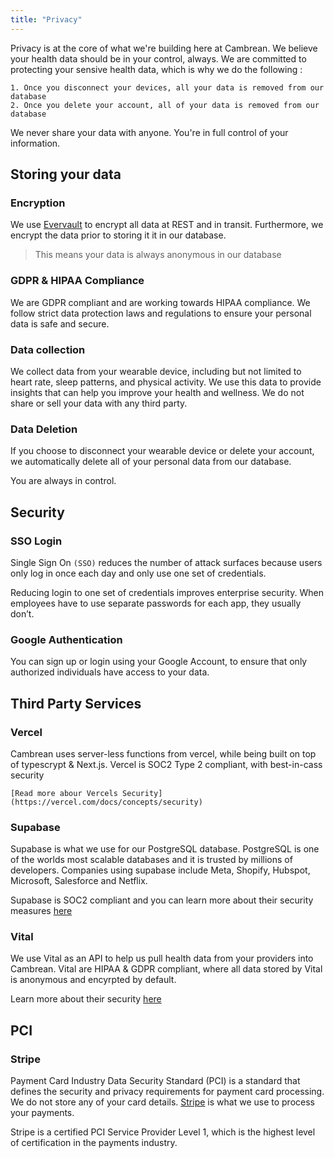 ```yaml
---
title: "Privacy"
---
```

Privacy is at the core of what we're building here at Cambrean. We believe your health data should be in your control, always. We are committed to protecting your sensive health data, which is why we do the following : 

    1. Once you disconnect your devices, all your data is removed from our database 
    2. Once you delete your account, all of your data is removed from our database 

<Tip>
We never share your data with anyone. You're in full control of your information. 
</Tip>

## Storing your data 
### Encryption
We use [Evervault](https://evervault.com/) to encrypt all data at REST and in transit. Furthermore, we encrypt the data prior to storing it it in our database.

>This means your data is always anonymous in our database

### GDPR & HIPAA Compliance 
We are GDPR compliant and are working towards HIPAA compliance. We follow strict data protection laws and regulations to ensure your personal data is safe and secure.

### Data collection 
We collect data from your wearable device, including but not limited to heart rate, sleep patterns, and physical activity. We use this data to provide insights that can help you improve your health and wellness. We do not share or sell your data with any third party. 

### Data Deletion 
If you choose to disconnect your wearable device or delete your account, we automatically delete all of your personal data from our database.

You are always in control. 

## Security 
### SSO Login 
Single Sign On `(SSO)` reduces the number of attack surfaces because users only log in once each day and only use one set of credentials.

Reducing login to one set of credentials improves enterprise security. When employees have to use separate passwords for each app, they usually don’t.

### Google Authentication 
You can sign up or login using your Google Account, to ensure that only authorized individuals have access to your data.

## Third Party Services 
### Vercel 
Cambrean uses server-less functions from vercel, while being built on top of typescrypt & Next.js. Vercel is SOC2 Type 2 
compliant, with best-in-cass security

    [Read more abour Vercels Security](https://vercel.com/docs/concepts/security)

### Supabase 
Supabase is what we use for our PostgreSQL database. PostgreSQL is one of the worlds most scalable databases and it is trusted by millions of developers. Companies using supabase include Meta, Shopify, Hubspot, Microsoft, Salesforce and Netflix. 

Supabase is SOC2 compliant and you can learn more about their security measures [here](https://security.supabase.com/)

### Vital 
We use Vital as an API to help us pull health data from your providers into Cambrean. Vital are HIPAA & GDPR compliant, where all data stored by Vital is anonymous and encyrpted by default. 

Learn more about their security [here](https://docs.tryvital.io/home/privacy)


## PCI 
### Stripe 
Payment Card Industry Data Security Standard (PCI) is a standard that defines the security and privacy requirements for payment card processing. We do not store any of your card details. [Stripe](https://stripe.com/en-se) is what we use to process your payments. 

Stripe is a certified PCI Service Provider Level 1, which is the highest level of certification in the payments industry.